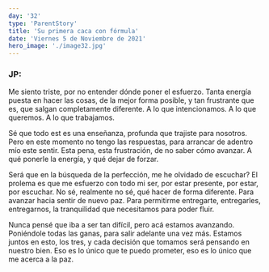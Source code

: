 ```yaml
---
day: '32'
type: 'ParentStory'
title: 'Su primera caca con fórmula'
date: 'Viernes 5 de Noviembre de 2021'
hero_image: './image32.jpg'
---
```


### JP:

Me siento triste,
por no entender dónde poner el esfuerzo.
Tanta energía puesta en hacer las cosas,
de la mejor forma posible,
y tan frustrante que es,
que salgan completamente diferente.
A lo que intencionamos.
A lo que queremos.
A lo que trabajamos.

Sé que todo est es una enseñanza,
profunda que trajiste para nosotros.
Pero en este momento no tengo las respuestas,
para arrancar de adentro mío este sentir.
Esta pena, esta frustración,
de no saber cómo avanzar.
A qué ponerle la energía,
y qué dejar de forzar.

Será que en la búsqueda de la perfección,
me he olvidado de escuchar?
El prolema es que me esfuerzo con todo mi ser,
por estar presente,
por estar,
por escuchar.
No sé, realmente no sé,
qué hacer de forma diferente.
Para avanzar hacia sentir de nuevo paz.
Para permitirme entregarte, entregarles, entregarnos,
la tranquilidad que necesitamos para poder fluir.

Nunca pensé que iba a ser tan difícil,
pero acá estamos avanzando.
Poniéndole todas las ganas,
para salir adelante una vez más.
Estamos juntos en esto, los tres,
y cada decisión que tomamos será pensando en nuestro bien.
Eso es lo único que te puedo prometer,
eso es lo único que me acerca a la paz.
